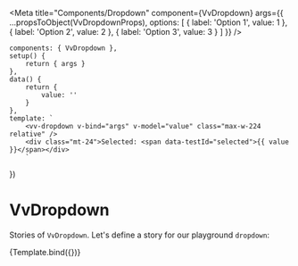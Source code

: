 
<Meta
	title="Components/Dropdown"
	component={VvDropdown}
	args={{
		...propsToObject(VvDropdownProps),
		options: [
			{
				label: 'Option 1',
				value: 1
			},
			{
				label: 'Option 2',
				value: 2
			},
			{
				label: 'Option 3',
				value: 3
			}
		]
	}}
/>

	components: { VvDropdown },
	setup() {
		return { args }
	},
	data() {
		return {
			value: ''
		}
	},
	template: `
		<vv-dropdown v-bind="args" v-model="value" class="max-w-224 relative" />
		<div class="mt-24">Selected: <span data-testId="selected">{{ value }}</span></div>
		`
})

# VvDropdown

Stories of `VvDropdown`.
Let's define a story for our playground `dropdown`:

<Canvas>
	<Story name="vv-dropdown" play={dropdownTest}>
		{Template.bind({})}
	</Story>
</Canvas>
